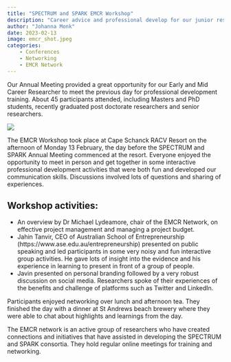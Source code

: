 ```yaml
---
title: "SPECTRUM and SPARK EMCR Workshop"
description: "Career advice and professional develop for our junior researchers"
author: "Johanna Monk"
date: 2023-02-13
image: emcr_shot.jpeg
categories:
    - Conferences
    - Networking
    - EMCR Network
---
```


Our Annual Meeting provided a great opportunity for our Early and Mid Career Researcher to meet the previous day for professional development training.  About 45 participants attended, including Masters and PhD students, recently graduated post doctorate researchers and senior researchers.

![](emcr_shot.jpeg){fig-alt="Photograph of the EMCR network in the conference room at RACV Cape SHanck. There are three rows of people, and there are approximately 40 people in the shot."}

The EMCR Workshop took place at Cape Schanck RACV Resort on the afternoon of Monday 13 February, the day before the SPECTRUM and SPARK Annual Meeting commenced at the resort.  Everyone enjoyed the opportunity to meet in person and get together in some interactive professional development activities that were both fun and developed our communication skills.  Discussions involved lots of questions and sharing of experiences.

## Workshop activities:

* An overview by Dr Michael Lydeamore, chair of the EMCR Network, on effective project management and managing a project budget. 
* Jahin Tanvir, CEO of Australian School of Entrepreneurship (https://www.ase.edu.au/entrepreneurship) presented on public speaking and led participants in some very noisy and fun interactive group activities.  He gave lots of insight into the evidence and his experience in learning to present in front of a group of people. 
* Javin presented on personal branding followed by a very robust discussion on social media.  Researchers spoke of their experiences of the benefits and challenge of platforms such as Twitter and LinkedIn.
 
Participants enjoyed networking over lunch and afternoon tea.  They finished the day with a dinner at St Andrews beach brewery where they were able to chat about highlights and learnings from the day. 

The EMCR network is an active group of researchers who have created connections and initiatives that have assisted in developing the SPECTRUM and SPARK consortia.  They hold regular online meetings for training and networking.